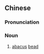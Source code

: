 {{also|算盘子}}
==Chinese==
{{zh-forms|s=算盘子|type=21}}

===Pronunciation===
{{zh-pron
|m=suànpánzi
|c=syun3 pun4 zi2
|mn=sǹg-pôaⁿ-chí
|cat=n
}}

===Noun===
{{zh-noun}}

# [[abacus]] [[bead]]